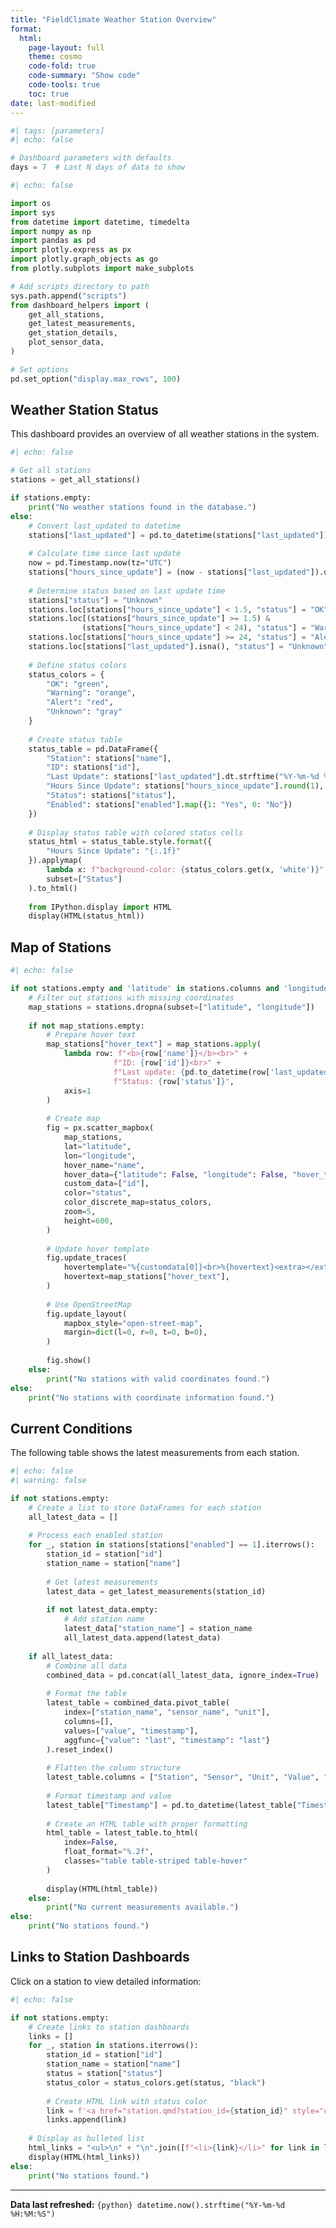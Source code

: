 ```yaml
---
title: "FieldClimate Weather Station Overview"
format:
  html:
    page-layout: full
    theme: cosmo
    code-fold: true
    code-summary: "Show code"
    code-tools: true
    toc: true
date: last-modified
---
```


```python
#| tags: [parameters]
#| echo: false

# Dashboard parameters with defaults
days = 7  # Last N days of data to show
```

```python
#| echo: false

import os
import sys
from datetime import datetime, timedelta
import numpy as np
import pandas as pd
import plotly.express as px
import plotly.graph_objects as go
from plotly.subplots import make_subplots

# Add scripts directory to path
sys.path.append("scripts")
from dashboard_helpers import (
    get_all_stations,
    get_latest_measurements,
    get_station_details,
    plot_sensor_data,
)

# Set options
pd.set_option("display.max_rows", 100)
```

## Weather Station Status

This dashboard provides an overview of all weather stations in the system.

```python
#| echo: false

# Get all stations
stations = get_all_stations()

if stations.empty:
    print("No weather stations found in the database.")
else:
    # Convert last_updated to datetime
    stations["last_updated"] = pd.to_datetime(stations["last_updated"])
    
    # Calculate time since last update
    now = pd.Timestamp.now(tz="UTC")
    stations["hours_since_update"] = (now - stations["last_updated"]).dt.total_seconds() / 3600
    
    # Determine status based on last update time
    stations["status"] = "Unknown"
    stations.loc[stations["hours_since_update"] < 1.5, "status"] = "OK"
    stations.loc[(stations["hours_since_update"] >= 1.5) & 
                (stations["hours_since_update"] < 24), "status"] = "Warning"
    stations.loc[stations["hours_since_update"] >= 24, "status"] = "Alert"
    stations.loc[stations["last_updated"].isna(), "status"] = "Unknown"
    
    # Define status colors
    status_colors = {
        "OK": "green",
        "Warning": "orange",
        "Alert": "red",
        "Unknown": "gray"
    }
    
    # Create status table
    status_table = pd.DataFrame({
        "Station": stations["name"],
        "ID": stations["id"],
        "Last Update": stations["last_updated"].dt.strftime("%Y-%m-%d %H:%M"),
        "Hours Since Update": stations["hours_since_update"].round(1),
        "Status": stations["status"],
        "Enabled": stations["enabled"].map({1: "Yes", 0: "No"})
    })
    
    # Display status table with colored status cells
    status_html = status_table.style.format({
        "Hours Since Update": "{:.1f}"
    }).applymap(
        lambda x: f"background-color: {status_colors.get(x, 'white')}" if x in status_colors else "",
        subset=["Status"]
    ).to_html()
    
    from IPython.display import HTML
    display(HTML(status_html))
```

## Map of Stations

```python
#| echo: false

if not stations.empty and 'latitude' in stations.columns and 'longitude' in stations.columns:
    # Filter out stations with missing coordinates
    map_stations = stations.dropna(subset=["latitude", "longitude"])
    
    if not map_stations.empty:
        # Prepare hover text
        map_stations["hover_text"] = map_stations.apply(
            lambda row: f"<b>{row['name']}</b><br>" +
                       f"ID: {row['id']}<br>" +
                       f"Last update: {pd.to_datetime(row['last_updated']).strftime('%Y-%m-%d %H:%M')}<br>" +
                       f"Status: {row['status']}",
            axis=1
        )
        
        # Create map
        fig = px.scatter_mapbox(
            map_stations,
            lat="latitude",
            lon="longitude",
            hover_name="name",
            hover_data={"latitude": False, "longitude": False, "hover_text": False},
            custom_data=["id"],
            color="status",
            color_discrete_map=status_colors,
            zoom=5,
            height=600,
        )
        
        # Update hover template
        fig.update_traces(
            hovertemplate="%{customdata[0]}<br>%{hovertext}<extra></extra>",
            hovertext=map_stations["hover_text"],
        )
        
        # Use OpenStreetMap
        fig.update_layout(
            mapbox_style="open-street-map",
            margin=dict(l=0, r=0, t=0, b=0),
        )
        
        fig.show()
    else:
        print("No stations with valid coordinates found.")
else:
    print("No stations with coordinate information found.")
```

## Current Conditions

The following table shows the latest measurements from each station.

```python
#| echo: false
#| warning: false

if not stations.empty:
    # Create a list to store DataFrames for each station
    all_latest_data = []
    
    # Process each enabled station
    for _, station in stations[stations["enabled"] == 1].iterrows():
        station_id = station["id"]
        station_name = station["name"]
        
        # Get latest measurements
        latest_data = get_latest_measurements(station_id)
        
        if not latest_data.empty:
            # Add station name
            latest_data["station_name"] = station_name
            all_latest_data.append(latest_data)
    
    if all_latest_data:
        # Combine all data
        combined_data = pd.concat(all_latest_data, ignore_index=True)
        
        # Format the table
        latest_table = combined_data.pivot_table(
            index=["station_name", "sensor_name", "unit"],
            columns=[],
            values=["value", "timestamp"],
            aggfunc={"value": "last", "timestamp": "last"}
        ).reset_index()
        
        # Flatten the column structure
        latest_table.columns = ["Station", "Sensor", "Unit", "Value", "Timestamp"]
        
        # Format timestamp and value
        latest_table["Timestamp"] = pd.to_datetime(latest_table["Timestamp"]).dt.strftime("%Y-%m-%d %H:%M")
        
        # Create an HTML table with proper formatting
        html_table = latest_table.to_html(
            index=False,
            float_format="%.2f",
            classes="table table-striped table-hover"
        )
        
        display(HTML(html_table))
    else:
        print("No current measurements available.")
else:
    print("No stations found.")
```

## Links to Station Dashboards

Click on a station to view detailed information:

```python
#| echo: false

if not stations.empty:
    # Create links to station dashboards
    links = []
    for _, station in stations.iterrows():
        station_id = station["id"]
        station_name = station["name"]
        status = station["status"]
        status_color = status_colors.get(status, "black")
        
        # Create HTML link with status color
        link = f'<a href="station.qmd?station_id={station_id}" style="color:{status_color}">{station_name} ({station_id})</a>'
        links.append(link)
    
    # Display as bulleted list
    html_links = "<ul>\n" + "\n".join([f"<li>{link}</li>" for link in links]) + "\n</ul>"
    display(HTML(html_links))
else:
    print("No stations found.")
```

---

**Data last refreshed:** `{python} datetime.now().strftime("%Y-%m-%d %H:%M:%S")`
